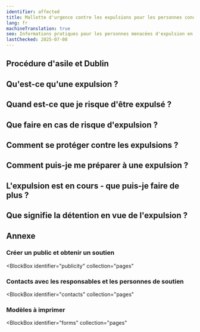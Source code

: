```yaml
---
identifier: affected
title: Mallette d'urgence contre les expulsions pour les personnes concernées
lang: fr
machineTranslation: true
seo: Informations pratiques pour les personnes menacées d'expulsion en Saxe – droits, contacts d'urgence, conduite et options de soutien
lastChecked: 2025-07-08
---
```


<Block identifier="kit-intro" />

<Block identifier="kit-advice" />

## Procédure d'asile et Dublin

<Block identifier="kit-procedure-dublin" />

## Qu'est-ce qu'une expulsion ?

<Block identifier="kit-deportation-definition" />

## Quand est-ce que je risque d'être expulsé ?

<Block identifier="kit-deportation-risk" />

## Que faire en cas de risque d'expulsion ?

<Block identifier="kit-stress" />

<Block identifier="kit-residence" />

## Comment se protéger contre les expulsions ?

<Block identifier="kit-prevent-deportation" />

## Comment puis-je me préparer à une expulsion ?

<Block identifier="kit-prepare-deportation" />

## L'expulsion est en cours - que puis-je faire de plus ?

<Block identifier="kit-police" />

<Block identifier="kit-ongoing-deportation" />

## Que signifie la détention en vue de l'expulsion ?

<Block identifier="kit-detention" />

## Annexe

<Block identifier="kit-outro" />

### Créer un public et obtenir un soutien

<BlockBox
  identifier="publicity"
  collection="pages"
>
  <Block
    identifier="publicity"
    collection="pages"
  />
</BlockBox>

### Contacts avec les responsables et les personnes de soutien

<BlockBox
  identifier="contacts"
  collection="pages"
>
  <Block
    identifier="contacts"
    collection="pages"
  />
</BlockBox>

### Modèles à imprimer

<BlockBox
  identifier="forms"
  collection="pages"
>
  <Block
    identifier="forms"
    collection="pages"
  />
</BlockBox>
